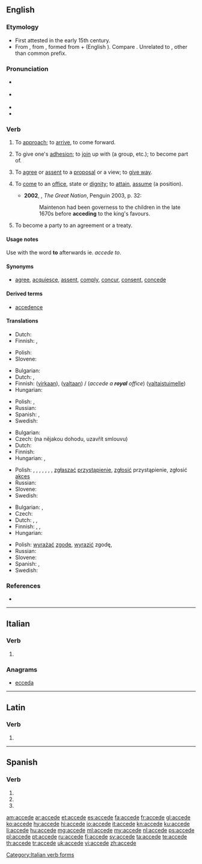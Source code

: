 {{also|accède|accedé|accédé}}
==English==
{{was wotd|2008|May|27}}

===Etymology===
* First attested in the early 15th century.
* From {{etyl|enm|en}} {{term|acceden|lang=enm}}, from {{etyl|la|en}} {{m|la|accēdō||approach, accede}}, formed from {{term|ad||to, toward, at|lang=la}} + {{m|la|cēdō||move, yield}} (English {{term|cede|lang=en}}). Compare {{etyl|fr|-}} {{term|accéder|lang=fr}}. Unrelated to {{term|ascend|lang=en}}, other than common {{term||ad}} prefix.

===Pronunciation===
* {{a|UK}} {{IPA|/əkˈsiːd/|lang=en}}
* {{a|US}} {{IPA|/æk.ˈsid/|lang=en}}
* {{audio|en-us-accede.ogg|Audio (US)|lang=en}}
* {{rhymes|id|lang=en}}

===Verb===
{{en-verb|acced|ing}}

# {{context|archaic|intransitive|lang=en}} To [[approach]]; to [[arrive]], to come forward. {{defdate|15th-19th c.}}
# {{context|intransitive|now|_|rare|lang=en}} To give one's [[adhesion]]; to [[join]] up with (a group, etc.); to become part of. {{defdate|from 15th c.}}
# {{context|intransitive|lang=en}} To [[agree]] or [[assent]] to a [[proposal]] or a view; to [[give way]]. {{defdate|from 16th c.}}
# {{context|intransitive|lang=en}} To [[come]] to an [[office]], state or [[dignity]]; to [[attain]], [[assume]] (a position). {{defdate|from 18th c.}}
#* '''2002''', {{w|Colin Jones (historian)|Colin Jones}}, ''The Great Nation'', Penguin 2003, p. 32:
#*: Maintenon had been governess to the children in the late 1670s before '''acceding''' to the king's favours.
# {{context|intransitive|lang=en}} To become a party to an agreement or a treaty.

====Usage notes====
{{sense|to agree|to come to an office|to become a party to}} Use with the word '''to''' afterwards ie. ''accede to''.

====Synonyms====
{{checksense}}
* [[agree]], [[acquiesce]], [[assent]], [[comply]], [[concur]], [[consent]], [[concede]]

====Derived terms====
* [[accedence]]

====Translations====
{{trans-top|obsolete: to approach}}
* Dutch: {{t+|nl|naderen}}
* Finnish: {{gloss|approach}} {{t+|fi|lähestyä}}, {{gloss|arrive}} {{t+|fi|saapua}}
{{trans-mid}}
* Polish: {{t+|pl|przystępować}}
* Slovene: {{t|sl|pristopiti}}
{{trans-bottom}}

{{trans-top|to enter upon an office or dignity}}
* Bulgarian: {{t+|bg|встъпвам}}
* Dutch: {{t+|nl|aanvaarden}}, {{gloss|throne}} {{t+|nl|bestijgen}}
* Finnish: {{t+|fi|astua}} ([[virka|virkaan]]), {{t+|fi|nousta}} ([[valta|valtaan]]) / (''accede a '''royal''' office'') {{t+|fi|nousta}} ([[valtaistuin|valtaistuimelle]])
* Hungarian: {{t|hu|hivatalba lép}}
{{trans-mid}}
* Polish: {{t+|pl|obejmować}}, {{t+|pl|objąć}}
* Russian: {{t+|ru|вступать}}
* Spanish: {{t+|es|subir}}, {{t+|es|acceder}}
* Swedish: {{t+|sv|tillträda}}
{{trans-bottom}}

{{trans-top|to join a group}}
* Bulgarian: {{t|bg|присъединявам се}}
* Czech: {{t|cs|přistoupit}} (na nějakou dohodu, uzavřít smlouvu)
* Dutch: {{t+|nl|toetreden}}
* Finnish: {{t+|fi|liittyä}}
* Hungarian: {{t+|hu|belép}}, {{t+|hu|csatlakozik}}
{{trans-mid}}
* Polish: {{t+|pl|wstępować}}, {{t|pl|przyłączać się}}, {{t|pl|przyłączyć się}}, {{t|pl|przystawać}}, {{t|pl|przystać}}, {{t|pl|przystąpić}}, {{t+|pl|wstąpić}}, [[zgłaszać]] [[przystąpienie]], [[zgłosić]] przystąpienie, zgłosić [[akces]]
* Russian: {{t+|ru|присоединяться}}
* Slovene: {{t|sl|pristopiti}}
* Swedish: {{t|sv|ansluta till}}
{{trans-bottom}}

{{trans-top|to agree to a proposal or view}}
* Bulgarian: {{t+|bg|приемам}}, {{t|bg|съгласявам се}}
* Czech: {{t+|cs|souhlasit}}
* Dutch: {{t+|nl|toestemmen}}, {{t+|nl|aanvaarden}}, {{t+|nl|inwilligen}}
* Finnish: {{t|fi|myöntyä}} {{qualifier|intr.; + illative}}, {{t+|fi|taipua}} {{qualifier|intr.; + illative}}, {{t+|fi|suostua}} {{qualifier|intr.; + illative}}
* Hungarian: {{t+|hu|beleegyezik}}
{{trans-mid}}
* Polish: [[wyrażać]] [[zgodę]], [[wyrazić]] zgodę, {{t+|pl|zgodzić się}}
* Russian: {{t+|ru|соглашаться}}
* Slovene: {{t|sl|pristopiti}}
* Spanish: {{t+|es|acceder}}, {{t+|es|consentir}}
* Swedish: {{t|sv|instämma i}}
{{trans-bottom}}

===References===
* {{R:Webster 1913}}

----

==Italian==

===Verb===
{{head|it}}

# {{conjugation of|accedere||3|s|pres|ind|lang=it}}

===Anagrams===
* [[ecceda#Italian|ecceda]]

[[Category:Italian verb forms]]

----

==Latin==

===Verb===
{{la-verb-form|accēde}}

# {{conjugation of|accēdō||2|s|pres|act|imp|lang=la}}

----

==Spanish==

===Verb===
{{es-verb-form|acceder}}

# {{es-verb form of|ending=er|mood=imperative|sense=affirmative|pers=2|formal=no|number=singular|acceder}}
# {{es-verb form of|ending=er|mood=indicative|tense=present|pers=2|formal=yes|number=singular|acceder}}
# {{es-verb form of|ending=er|mood=indicative|tense=present|pers=3|number=singular|acceder}}

[[am:accede]]
[[ar:accede]]
[[et:accede]]
[[es:accede]]
[[fa:accede]]
[[fr:accede]]
[[gl:accede]]
[[ko:accede]]
[[hy:accede]]
[[hi:accede]]
[[io:accede]]
[[it:accede]]
[[kn:accede]]
[[ku:accede]]
[[li:accede]]
[[hu:accede]]
[[mg:accede]]
[[ml:accede]]
[[my:accede]]
[[nl:accede]]
[[ps:accede]]
[[pl:accede]]
[[pt:accede]]
[[ru:accede]]
[[fi:accede]]
[[sv:accede]]
[[ta:accede]]
[[te:accede]]
[[th:accede]]
[[tr:accede]]
[[uk:accede]]
[[vi:accede]]
[[zh:accede]]